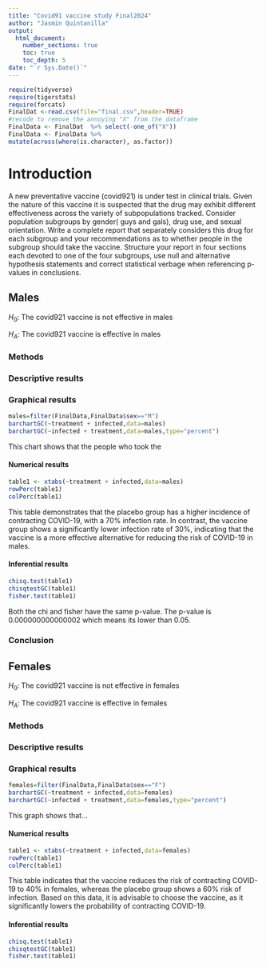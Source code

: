 ```yaml
---
title: "Covid91 vaccine study Final2024"
author: "Jasmin Quintanilla"
output: 
  html_document:
    number_sections: true
    toc: true
    toc_depth: 5
date: "`r Sys.Date()`" 
---
```


```r
require(tidyverse)
require(tigerstats)
require(forcats)
FinalDat <-read.csv(file="final.csv",header=TRUE)
#recode to remove the annoying "X" from the dataframe
FinalData <- FinalDat  %>% select(-one_of("X"))
FinalData <- FinalData %>%
mutate(across(where(is.character), as.factor))
```

# Introduction

A new  preventative vaccine (covid921) is under test in clinical trials. Given the nature of this vaccine it is suspected that the drug may exhibit different effectiveness across the variety of subpopulations tracked. Consider population subgroups by gender( guys and gals), drug use, and sexual orientation. Write a complete report that separately considers this drug for each subgroup and your recommendations as to whether people in the subgroup should take the vaccine. Structure your report in four sections each devoted to one of the four subgroups, use null and alternative hypothesis statements and correct statistical verbage when referencing p-values in conclusions.

## Males

$H_0$: The covid921 vaccine is not effective in males

$H_A$: The covid921 vaccine is effective in males 


### Methods

### Descriptive results

### Graphical results 

```r
males=filter(FinalData,FinalData$sex=="M")
barchartGC(~treatment + infected,data=males)
barchartGC(~infected + treatment,data=males,type="percent")

```

This chart shows that the people who took the

#### Numerical results 

```r
table1 <- xtabs(~treatment + infected,data=males)
rowPerc(table1)
colPerc(table1)
```
This table demonstrates that the placebo group has a higher incidence of contracting COVID-19, with a 70% infection rate. In contrast, the vaccine group shows a significantly lower infection rate of 30%, indicating that the vaccine is a more effective alternative for reducing the risk of COVID-19 in males.


#### Inferential results 

```r
chisq.test(table1)
chisqtestGC(table1)
fisher.test(table1)
```

Both the chi and fisher have the same p-value. The p-value is 0.000000000000002 which means its lower than 0.05.

### Conclusion



## Females

$H_0$: The covid921 vaccine is not effective in females

$H_A$: The covid921 vaccine is effective in females 

### Methods



### Descriptive results

### Graphical results 

```r
females=filter(FinalData,FinalData$sex=="F")
barchartGC(~treatment + infected,data=females)
barchartGC(~infected + treatment,data=females,type="percent")

```

This graph shows that...

#### Numerical results 
```r
table1 <- xtabs(~treatment + infected,data=females)
rowPerc(table1)
colPerc(table1)
```

This table indicates that the vaccine reduces the risk of contracting COVID-19 to 40% in females, whereas the placebo group shows a 60% risk of infection. Based on this data, it is advisable to choose the vaccine, as it significantly lowers the probability of contracting COVID-19.

#### Inferential results
```r
chisq.test(table1)
chisqtestGC(table1)
fisher.test(table1)
```

